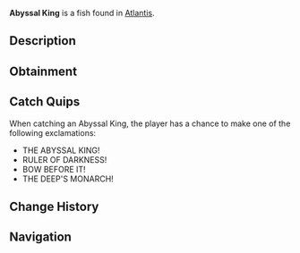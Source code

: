 {{FishInfobox
|image          = Abyssal King.png
|rarity         = Legendary
|sea            = First Sea
|location       = [[Atlantis]]
|sublocation    = 
|sources        = Fishing Rod
|radar_location = 
|prog_speed     = -65
|xp             = 2000
|weather        = 
|time           = Night
|season         = 
|bait           = Truffle Worm
|base_weight    = 600
|base_value     = 4000
|weight_range   = 300
|base_chance    = 0.4
|base_resil     = 20
}}
'''Abyssal King''' is a {{Rarity|Legendary}} fish found in [[Atlantis]].

== Description ==
{{Description|A colossal being that rules over the abyssal depths. Its authority is second only to the Kraken itself, and its movements can cause earthquakes.|Bestiary Entry}}

== Obtainment ==
{{Description|The ground trembles when it stirs, Kraken Pool.|Bestiary Hint}}
{{Fish Availability|
Atlantis/Ancient Kraken Hunt
Atlantis/Kraken Hunt
Atlantis/Kraken Pool
|top_rods      = 
Leviathan's Fang Rod\95516.34\143847.56;
Free Spirit Rod\93262.78\143070.67;
Trident Rod\86073.72\132042.22;
Azure Of Lagoon\70742.08\111395.73;
No-Life Rod\70597.41\104911.27;
Frog Rod\47689.97\76900.7;
Resourceful Rod\56072.94\87108.37;
Carbon Rod\36706.92\63524.34;
Buddy Bond Rod\38507.53\64184.74;
Seraphic Rod\69198.33\100319.15;
Astralhook Rod\68266.66\99809.39;
Ethereal Prism Rod\68129.8\98100.31;
Challenger's Rod\66399.74\100475.27;
Rod Of The Forgotten Fang\63636.52\94443.24;
Zeus Rod\56619.83\83795.17;
Verdant Shear Rod\56322.63\82852.27;
Rod Of The Depths\55947.05\81464.4;
Blazebringer Rod\54551.53\81469.75;
Depthseeker Rod\53954.68\81949.93;
Rod Of The Exalted One\53846.2\79209.37;
Avalanche Rod\47618.27\71185.63;
Volcanic Rod\44286.05\66287.72;
Steady Rod\17773.8\27510.33
|recommended   = Trident Rod
}}

== Catch Quips ==
When catching an Abyssal King, the player has a chance to make one of the following exclamations:
* THE ABYSSAL KING!
* RULER OF DARKNESS!
* BOW BEFORE IT!
* THE DEEP'S MONARCH!

== Change History ==
{{Change History|{{subst:Current Version}}}}

== Navigation ==
{{Fish Navbox|Atlantis}}